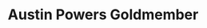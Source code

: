 ---
title: "Austin Powers Goldmember"
subtitle: ""
creator: ""
categories: ["cds"]
featuredImage: "../src/assets/images/item/cds/DSC02975.png"
views: ["../src/assets/images/item/cds/DSC02975.png"]
nextItem: []
---